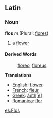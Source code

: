 ==Latin==
===Noun===
'''flos''' ''m'' (Plural: [[flores]])

#a [[flower]]
====Derived Words====
:[[floreo]], [[floreus]]

'''Translations'''

*[[English]]: [[flower]]
*[[French]]: [[fleur]]
*[[Greek]]: [[anthe|&aacute;nth[e]]]
*[[Romanica]]: [[flor]]

[[es:Flos]]